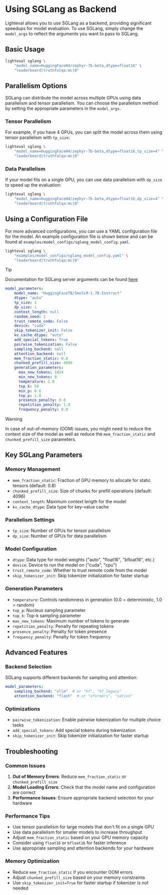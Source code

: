 # Using SGLang as Backend

Lighteval allows you to use SGLang as a backend, providing significant speedups for model evaluation.
To use SGLang, simply change the `model_args` to reflect the arguments you want to pass to SGLang.

## Basic Usage

```bash
lighteval sglang \
    "model_name=HuggingFaceH4/zephyr-7b-beta,dtype=float16" \
    "leaderboard|truthfulqa:mc|0"
```

## Parallelism Options

SGLang can distribute the model across multiple GPUs using data parallelism and tensor parallelism.
You can choose the parallelism method by setting the appropriate parameters in the `model_args`.

### Tensor Parallelism

For example, if you have 4 GPUs, you can split the model across them using tensor parallelism with `tp_size`:

```bash
lighteval sglang \
    "model_name=HuggingFaceH4/zephyr-7b-beta,dtype=float16,tp_size=4" \
    "leaderboard|truthfulqa:mc|0"
```

### Data Parallelism

If your model fits on a single GPU, you can use data parallelism with `dp_size` to speed up the evaluation:

```bash
lighteval sglang \
    "model_name=HuggingFaceH4/zephyr-7b-beta,dtype=float16,dp_size=4" \
    "leaderboard|truthfulqa:mc|0"
```

## Using a Configuration File

For more advanced configurations, you can use a YAML configuration file for the model.
An example configuration file is shown below and can be found at `examples/model_configs/sglang_model_config.yaml`.

```bash
lighteval sglang \
    "examples/model_configs/sglang_model_config.yaml" \
    "leaderboard|truthfulqa:mc|0"
```

> [!TIP]
> Documentation for SGLang server arguments can be found [here](https://docs.sglang.ai/backend/server_arguments.html)

```yaml
model_parameters:
    model_name: "HuggingFaceTB/SmolLM-1.7B-Instruct"
    dtype: "auto"
    tp_size: 1
    dp_size: 1
    context_length: null
    random_seed: 1
    trust_remote_code: False
    device: "cuda"
    skip_tokenizer_init: False
    kv_cache_dtype: "auto"
    add_special_tokens: True
    pairwise_tokenization: False
    sampling_backend: null
    attention_backend: null
    mem_fraction_static: 0.8
    chunked_prefill_size: 4096
    generation_parameters:
      max_new_tokens: 1024
      min_new_tokens: 0
      temperature: 1.0
      top_k: 50
      min_p: 0.0
      top_p: 1.0
      presence_penalty: 0.0
      repetition_penalty: 1.0
      frequency_penalty: 0.0
```

> [!WARNING]
> In case of out-of-memory (OOM) issues, you might need to reduce the context size of the
> model as well as reduce the `mem_fraction_static` and `chunked_prefill_size` parameters.

## Key SGLang Parameters

### Memory Management
- `mem_fraction_static`: Fraction of GPU memory to allocate for static tensors (default: 0.8)
- `chunked_prefill_size`: Size of chunks for prefill operations (default: 4096)
- `context_length`: Maximum context length for the model
- `kv_cache_dtype`: Data type for key-value cache

### Parallelism Settings
- `tp_size`: Number of GPUs for tensor parallelism
- `dp_size`: Number of GPUs for data parallelism

### Model Configuration
- `dtype`: Data type for model weights ("auto", "float16", "bfloat16", etc.)
- `device`: Device to run the model on ("cuda", "cpu")
- `trust_remote_code`: Whether to trust remote code from the model
- `skip_tokenizer_init`: Skip tokenizer initialization for faster startup

### Generation Parameters
- `temperature`: Controls randomness in generation (0.0 = deterministic, 1.0 = random)
- `top_p`: Nucleus sampling parameter
- `top_k`: Top-k sampling parameter
- `max_new_tokens`: Maximum number of tokens to generate
- `repetition_penalty`: Penalty for repeating tokens
- `presence_penalty`: Penalty for token presence
- `frequency_penalty`: Penalty for token frequency

## Advanced Features

### Backend Selection
SGLang supports different backends for sampling and attention:

```yaml
model_parameters:
    sampling_backend: "vllm"  # or "hf", "hf_legacy"
    attention_backend: "flash"  # or "xformers", "native"
```

### Optimizations
- `pairwise_tokenization`: Enable pairwise tokenization for multiple choice tasks
- `add_special_tokens`: Add special tokens during tokenization
- `skip_tokenizer_init`: Skip tokenizer initialization for faster startup

## Troubleshooting

### Common Issues

1. **Out of Memory Errors**: Reduce `mem_fraction_static` or `chunked_prefill_size`
2. **Model Loading Errors**: Check that the model name and configuration are correct
3. **Performance Issues**: Ensure appropriate backend selection for your hardware

### Performance Tips

- Use tensor parallelism for large models that don't fit on a single GPU
- Use data parallelism for smaller models to increase throughput
- Adjust `mem_fraction_static` based on your GPU memory capacity
- Consider using `float16` or `bfloat16` for faster inference
- Use appropriate sampling and attention backends for your hardware

### Memory Optimization

- Reduce `mem_fraction_static` if you encounter OOM errors
- Adjust `chunked_prefill_size` based on your memory constraints
- Use `skip_tokenizer_init=True` for faster startup if tokenizer is not needed
